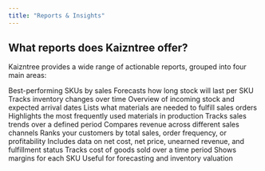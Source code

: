 ```yaml
---
title: "Reports & Insights"
---
```


## What reports does Kaizntree offer?

Kaizntree provides a wide range of actionable reports, grouped into four main areas:

<AccordionGroup>
  <Accordion title="Inventory Management">
    <AccordionGroup>
      <Accordion title="Top Selling Products Report">
Best-performing SKUs by sales
      </Accordion>
      <Accordion title="Days Until Stock Out Report">
        Forecasts how long stock will last per SKU
      </Accordion>
      <Accordion title="Stock Quantity Over Time">
Tracks inventory changes over time
      </Accordion>
      <Accordion title="Future Incoming Stock Report">
        Overview of incoming stock and expected arrival dates
      </Accordion>
    </AccordionGroup>
  </Accordion>
  <Accordion title="Workflow Optimization">
    <Accordion title="Materials Requirement Report">
        Lists what materials are needed to fulfill sales orders
      </Accordion>
    <Accordion title="Most Used Materials Report">
        Highlights the most frequently used materials in production
      </Accordion>
  </Accordion>
  <Accordion title="Sales and Demand Insights">
    <Accordion title="Sales Over Time Report">
        Tracks sales trends over a defined period
      </Accordion>
    <Accordion title="Revenue by Sales Channel Report">
        Compares revenue across different sales channels
      </Accordion>
    <Accordion title="Top Customers Report">
        Ranks your customers by total sales, order frequency, or profitability
      </Accordion>
    <Accordion title="Sales Order Fulfillment Analysis">
         Includes data on net cost, net price, unearned revenue, and fulfillment status
      </Accordion>
  </Accordion>
  <Accordion title="Financial & Profitability">
    <Accordion title="Total COGS Report">
        Tracks cost of goods sold over a time period
      </Accordion>
    <Accordion title="Profit Per Item Report">
        Shows margins for each SKU
      </Accordion>
    <Accordion title="Average Cost Per Unit Report">
        Useful for forecasting and inventory valuation
      </Accordion>
  </Accordion>
</AccordionGroup>